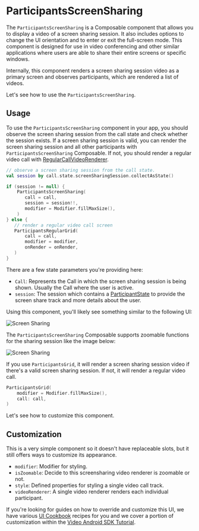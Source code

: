 

# ParticipantsScreenSharing

The `ParticipantsScreenSharing` is a Composable component that allows you to display a video of a screen sharing session. It also includes options to change the UI orientation and to enter or exit the full-screen mode. This component is designed for use in video conferencing and other similar applications where users are able to share their entire screens or specific windows.

Internally, this component renders a screen sharing session video as a primary screen and observes participants, which are rendered a list of videos.

Let's see how to use the `ParticipantsScreenSharing`.

## Usage

To use the `ParticipantsScreenSharing` component in your app, you should observe the screen sharing session from the call state and check whether the session exists. If a screen sharing session is valid, you can render the screen sharing session and all other participants with `ParticipantsScreenSharing` Composable. If not, you should render a regular video call with [RegularCallVideoRenderer](../05-participants/02-call-regular-video-renderer.mdx).

```kotlin
// observe a screen sharing session from the call state.
val session by call.state.screenSharingSession.collectAsState()

if (session != null) {
    ParticipantsScreenSharing(
       call = call,
       session = session!!,
       modifier = Modifier.fillMaxSize(),
    )
} else {
   // render a regular video call screen
   ParticipantsRegularGrid(
       call = call,
       modifier = modifier,
       onRender = onRender,
   )
}
```

There are a few state parameters you're providing here:

- `Call`: Represents the Call in which the screen sharing session is being shown. Usually the Call where the user is active.
- `session`: The session which contains a [ParticipantState](../05-participants/01-call-participant_state.mdx) to provide the screen share track and more details about the user.

Using this component, you'll likely see something similar to the following UI:

![Screen Sharing](../../assets/compose_screensharing_portrait.png)

The `ParticipantsScreenSharing` Composable supports zoomable functions for the sharing session like the image below:

![Screen Sharing](../../assets/compose_screensharing_zoom.png)

If you use `ParticipantsGrid`, it will render a screen sharing session video if there's a valid screen sharing session. If not, it will render a regular video call.

```kotlin
ParticipantsGrid(
    modifier = Modifier.fillMaxSize(),
    call: call,
)
```

Let's see how to customize this component.

## Customization

This is a very simple component so it doesn't have replaceable slots, but it still offers ways to customize its appearance.

- `modifier`: Modifier for styling.
- `isZoomable`: Decide to this screensharing video renderer is zoomable or not.
- `style`: Defined properties for styling a single video call track.
- `videoRenderer`: A single video renderer renders each individual participant.

If you're looking for guides on how to override and customize this UI, we have various [UI Cookbook](../../05-ui-cookbook/01-overview.mdx) recipes for you and we cover a portion of customization within the [Video Android SDK Tutorial](../../02-tutorials/01-video-calling.mdx).